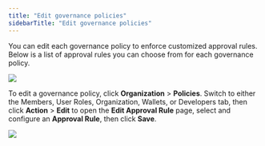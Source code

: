 ```yaml
---
title: "Edit governance policies"
sidebarTitle: "Edit governance policies"
---
```


You can edit each governance policy to enforce customized approval rules. Below is a list of approval rules you can choose from for each governance policy.


<img src="/images/organization/org4.svg" className="diagram"/>

To edit a governance policy, click **Organization** > **Policies**. Switch to either the Members, User Roles, Organization, Wallets, or Developers tab, then click **Action** > **Edit** to open the **Edit Approval Rule** page, select and configure an **Approval Rule**, then click **Save**.

<img src="/images/organization/org8.png" className="screenshot_full_screen"/>
